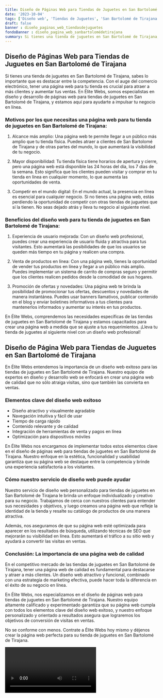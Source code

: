 ```yaml
---
title: Diseño de Páginas Web para Tiendas de Juguetes en San Bartolomé de Tirajana
date: '2023-10-04'
tags: ['Diseño web', 'Tiendas de Juguetes', 'San Bartolomé de Tirajana']
draft: false
banner : diseño_paginas_web_tiendasdejuguetes
fondoBanner : diseño_pagina_web_sanbartolomédetirajana
summary: Si tienes una tienda de juguetes en San Bartolomé de Tirajana, sabes lo importante que es destacar entre la competencia. Con el auge del comercio electrónico, tener una página web para tu tienda es crucial para atraer a más clientes y aumentar tus ventas. En Élite Webs, somos especialistas en diseño y desarrollo de páginas web para tiendas de juguetes en San Bartolomé de Tirajana, y estamos aquí para ayudarte a impulsar tu negocio en línea.
---
```


## Diseño de Páginas Web para Tiendas de Juguetes en San Bartolomé de Tirajana

Si tienes una tienda de juguetes en San Bartolomé de Tirajana, sabes lo importante que es destacar entre la competencia. Con el auge del comercio electrónico, tener una página web para tu tienda es crucial para atraer a más clientes y aumentar tus ventas. En Élite Webs, somos especialistas en diseño y desarrollo de páginas web para tiendas de juguetes en San Bartolomé de Tirajana, y estamos aquí para ayudarte a impulsar tu negocio en línea.

### Motivos por los que necesitas una página web para tu tienda de juguetes en San Bartolomé de Tirajana:

1. Alcance más amplio: Una página web te permite llegar a un público más amplio que tu tienda física. Puedes atraer a clientes de San Bartolomé de Tirajana y de otras partes del mundo, lo que aumentará la visibilidad de tu negocio.

2. Mayor disponibilidad: Tu tienda física tiene horarios de apertura y cierre, pero una página web está disponible las 24 horas del día, los 7 días de la semana. Esto significa que los clientes pueden visitar y comprar en tu tienda en línea en cualquier momento, lo que aumenta las oportunidades de venta.

3. Competir en el mundo digital: En el mundo actual, la presencia en línea es esencial para cualquier negocio. Si no tienes una página web, estás perdiendo la oportunidad de competir con otras tiendas de juguetes que sí la tienen. No seas dejado atrás y lleva tu negocio al siguiente nivel.

### Beneficios del diseño web para tu tienda de juguetes en San Bartolomé de Tirajana:

1. Experiencia de usuario mejorada: Con un diseño web profesional, puedes crear una experiencia de usuario fluida y atractiva para tus visitantes. Esto aumentará las posibilidades de que los usuarios se queden más tiempo en tu página y realicen una compra.

2. Venta de productos en línea: Con una página web, tienes la oportunidad de vender tus productos en línea y llegar a un público más amplio. Puedes implementar un sistema de carrito de compras seguro y permitir que los clientes realicen pedidos desde la comodidad de sus hogares.

3. Promoción de ofertas y novedades: Una página web te brinda la posibilidad de promocionar tus ofertas, descuentos y novedades de manera instantánea. Puedes usar banners llamativos, publicar contenido en el blog y enviar boletines informativos a tus clientes para mantenerlos informados y aumentar su interés en tus productos.

En Élite Webs, comprendemos las necesidades específicas de las tiendas de juguetes en San Bartolomé de Tirajana y estamos capacitados para crear una página web a medida que se ajuste a tus requerimientos. ¡Lleva tu tienda de juguetes al siguiente nivel con un diseño web profesional!

<GifSeo />

<Cta />

## Diseño de Página Web para Tiendas de Juguetes en San Bartolomé de Tirajana

En Élite Webs entendemos la importancia de un diseño web exitoso para las tiendas de juguetes en San Bartolomé de Tirajana. Nuestro equipo de expertos en diseño y desarrollo web se enfocará en crear una página web de calidad que no sólo atraiga visitas, sino que también las convierta en ventas.

### Elementos clave del diseño web exitoso

- Diseño atractivo y visualmente agradable
- Navegación intuitiva y fácil de usar
- Tiempo de carga rápido
- Contenido relevante y de calidad
- Integración de herramientas de venta y pagos en línea
- Optimización para dispositivos móviles

En Élite Webs nos encargamos de implementar todos estos elementos clave en el diseño de páginas web para tiendas de juguetes en San Bartolomé de Tirajana. Nuestro enfoque en la estética, funcionalidad y usabilidad garantiza que su página web se destaque entre la competencia y brinde una experiencia satisfactoria a los visitantes.

### Cómo nuestro servicio de diseño web puede ayudar

Nuestro servicio de diseño web personalizado para tiendas de juguetes en San Bartolomé de Tirajana le brinda un enfoque individualizado y creativo para su negocio. Trabajamos de cerca con nuestros clientes para entender sus necesidades y objetivos, y luego creamos una página web que refleje la identidad de la tienda y resalte su catálogo de productos de una manera atractiva.

Además, nos aseguramos de que su página web esté optimizada para aparecer en los resultados de búsqueda, utilizando técnicas de SEO que mejorarán su visibilidad en línea. Esto aumentará el tráfico a su sitio web y ayudará a convertir las visitas en ventas.

### Conclusión: La importancia de una página web de calidad

En el competitivo mercado de las tiendas de juguetes en San Bartolomé de Tirajana, tener una página web de calidad es fundamental para destacarse y atraer a más clientes. Un diseño web atractivo y funcional, combinado con una estrategia de marketing efectiva, puede hacer toda la diferencia en el éxito de su negocio en línea.

En Élite Webs, nos especializamos en el diseño de páginas web para tiendas de juguetes en San Bartolomé de Tirajana. Nuestro equipo altamente calificado y experimentado garantiza que su página web cumpla con todos los elementos clave del diseño web exitoso, y nuestro enfoque personalizado y orientado a resultados asegura que lograremos los objetivos de conversión de visitas en ventas.

No se conforme con menos. Contrate a Élite Webs hoy mismo y déjenos crear la página web perfecta para su tienda de juguetes en San Bartolomé de Tirajana.

<Video />

<CtaBot job='Tiendas de Juguetes' city='San Bartolomé de Tirajana'/>

<Gmaps query='San Bartolomé de Tirajana+españa+maps' />